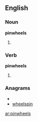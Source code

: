 ==English==

===Noun===
'''pinwheels'''

# {{plural of|[[pinwheel]]}}

===Verb===
'''pinwheels'''

# {{third-person singular of|[[pinwheel]]}}

===Anagrams===
* {{alphagram|eehilnpsw}}
* [[wheelspin#English|wheelspin]]

[[ar:pinwheels]]